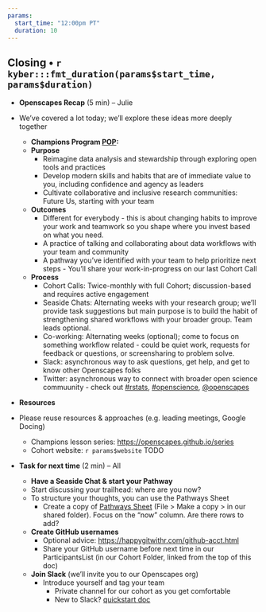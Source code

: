 ```yaml
---
params:
  start_time: "12:00pm PT"
  duration: 10
---
```


## Closing • `r kyber:::fmt_duration(params$start_time, params$duration)`

- **Openscapes Recap** (5 min) – Julie
- We've covered a lot today; we'll explore these ideas more deeply together

  - **Champions Program [POP](https://suzannehawkes.com/2010/04/09/pop-everything/):**
  - **Purpose**
    - Reimagine data analysis and stewardship through exploring open tools and practices
    - Develop modern skills and habits that are of immediate value to you, including confidence and agency as leaders 
    - Cultivate collaborative and inclusive research communities: Future Us, starting with your team 
  - **Outcomes**
    - Different for everybody - this is about changing habits to improve your work and teamwork so you shape where you invest based on what you need.
    - A practice of talking and collaborating about data workflows with your team and community 
    - A pathway you’ve identified with your team to help prioritize next steps - You’ll share your work-in-progress on our last Cohort Call 
  - **Process**
    - Cohort Calls: Twice-monthly with full Cohort; discussion-based and requires active engagement
    - Seaside Chats: Alternating weeks with your research group; we'll provide task suggestions but main purpose is to build the habit of strengthening shared workflows with your broader group. Team leads optional.
    - Co-working: Alternating weeks (optional); come to focus on something workflow related - could be quiet work, requests for feedback or questions, or screensharing to problem solve.
    - Slack: asynchronous way to ask questions, get help, and get to know other Openscapes folks
    -   Twitter: asynchronous way to connect with broader open science commuunity - check out [#rstats](https://twitter.com/search?q=%23rstats&src=typed_query), [#openscience](https://twitter.com/search?q=%23openscience&src=typed_query&f=top), [\@openscapes](https://twitter.com/openscapes) 
- **Resources**
-   Please reuse resources & approaches (e.g. leading meetings, Google Docing)
    -   Champions lesson series: [https://openscapes.github.io/series](https://openscapes.github.io/series/) 
    -   Cohort website: `r params$website` TODO

-   **Task for next time** (2 min) -- All
    -   **Have a Seaside Chat & start your Pathway**
    - Start discussing your trailhead: where are you now?    
    - To structure your thoughts, you can use the Pathways Sheet
        -    Create a copy of [Pathways Sheet](https://docs.google.com/spreadsheets/d/1rmhOly87OYrPOUqTzmccYbPrTlGmXGsN06GI1FKzxag/edit#gid=0) (File > Make a copy > in our shared folder). Focus on the "now" column. Are there rows to add?
    -   **Create GitHub usernames**
        -   Optional advice: <https://happygitwithr.com/github-acct.html>
        -   Share your GitHub username before next time in our ParticipantsList (in our Cohort Folder, linked from the top of this doc)
    - **Join Slack** (we'll invite you to our Openscapes org)
        -   Introduce yourself and tag your team
            -   Private channel for our cohort as you get comfortable
            -   New to Slack? [quickstart doc](https://zenodo.org/record/3763730#.YIxK6-tlDUI)
